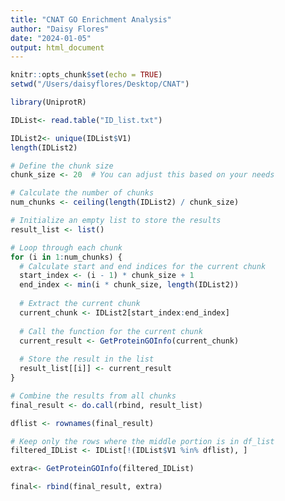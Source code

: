 ```yaml
---
title: "CNAT GO Enrichment Analysis"
author: "Daisy Flores"
date: "2024-01-05"
output: html_document
---
```


```r
knitr::opts_chunk$set(echo = TRUE)
setwd("/Users/daisyflores/Desktop/CNAT")
```

```r
library(UniprotR)
```
```r
IDList<- read.table("ID_list.txt")
```

```r
IDList2<- unique(IDList$V1)
length(IDList2)
```

```r
# Define the chunk size
chunk_size <- 20  # You can adjust this based on your needs

# Calculate the number of chunks
num_chunks <- ceiling(length(IDList2) / chunk_size)

# Initialize an empty list to store the results
result_list <- list()

# Loop through each chunk
for (i in 1:num_chunks) {
  # Calculate start and end indices for the current chunk
  start_index <- (i - 1) * chunk_size + 1
  end_index <- min(i * chunk_size, length(IDList2))
  
  # Extract the current chunk
  current_chunk <- IDList2[start_index:end_index]
  
  # Call the function for the current chunk
  current_result <- GetProteinGOInfo(current_chunk)
  
  # Store the result in the list
  result_list[[i]] <- current_result
}

# Combine the results from all chunks
final_result <- do.call(rbind, result_list)
```

```r
dflist <- rownames(final_result)

# Keep only the rows where the middle portion is in df_list
filtered_IDList <- IDList[!(IDList$V1 %in% dflist), ]
```

```r
extra<- GetProteinGOInfo(filtered_IDList)
```

```r
final<- rbind(final_result, extra)
```
